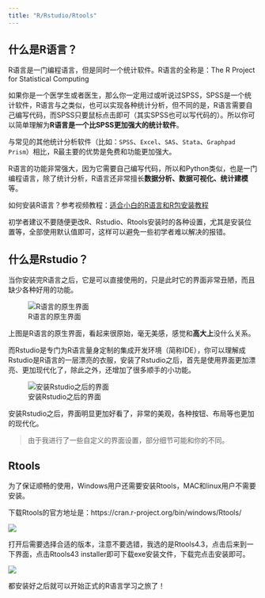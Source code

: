 ```yaml
---
title: "R/Rstudio/Rtools"
---
```


## 什么是R语言？

R语言是一门编程语言，但是同时一个统计软件。R语言的全称是：The R Project for Statistical Computing

如果你是一个医学生或者医生，那么你一定用过或听说过SPSS，SPSS是一个统计软件，R语言与之类似，也可以实现各种统计分析，但不同的是，R语言需要自己编写代码，而SPSS只要鼠标点击即可（其实SPSS也可以写代码的）。所以你可以简单理解为**R语言是一个比SPSS更加强大的统计软件**。

与常见的其他统计分析软件（比如：`SPSS`、`Excel`、`SAS`、`Stata`、`Graphpad Prism`）相比，R最主要的优势是免费和功能更加强大。

R语言的功能非常强大，因为它需要自己编写代码，所以和Python类似，也是一门编程语言，除了统计分析，R语言还非常擅长**数据分析、数据可视化、统计建模**等。

如何安装R语言？参考视频教程：[适合小白的R语言和R包安装教程](https://www.bilibili.com/video/BV1jY411w7zq/)

:::{.callout-warning}
初学者建议不要随便更改R、Rstudio、Rtools安装时的各种设置，尤其是安装位置等，全部使用默认值即可，这样可以避免一些初学者难以解决的报错。
:::

## 什么是Rstudio？

当你安装完R语言之后，它是可以直接使用的，只是此时它的界面非常丑陋，而且缺少各种好用的功能。

![R语言的原生界面](figs/PixPin_2024-02-23_16-26-08.png)

上图是R语言的原生界面，看起来很原始，毫无美感，感觉和**高大上**没什么关系。

而Rstudio是专门为R语言量身定制的集成开发环境（简称IDE），你可以理解成Rstudio是R语言的一层漂亮的衣服，安装了Rstudio之后，首先是使用界面更加漂亮、更加现代化了，除此之外，还增加了很多顺手的小功能。

![安装Rstudio之后的界面](figs/PixPin_2024-02-23_16-37-35.png)

安装Rstudio之后，界面明显更加好看了，非常的美观，各种按钮、布局等也更加的现代化。

>由于我进行了一些自定义的界面设置，部分细节可能和你的不同。

## Rtools

为了保证顺畅的使用，Windows用户还需要安装Rtools，MAC和linux用户不需要安装。

下载Rtools的官方地址是：https://cran.r-project.org/bin/windows/Rtools/

![](figs/PixPin_2024-05-07_15-45-36.png)

打开后需要选择合适的版本，注意不要选错，我选的是Rtools4.3，点击后来到一下界面，点击Rtools43 installer即可下载exe安装文件，下载完点击安装即可。

![](figs/PixPin_2024-05-07_15-44-55.png)

都安装好之后就可以开始正式的R语言学习之旅了！
